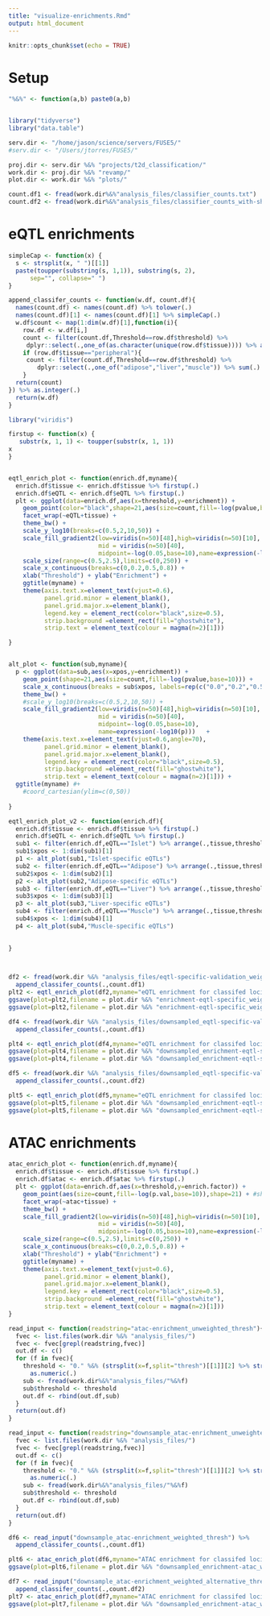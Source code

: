 ```yaml
---
title: "visualize-enrichments.Rmd"
output: html_document
---
```


```r
knitr::opts_chunk$set(echo = TRUE)
```


# Setup 

```r

"%&%" <- function(a,b) paste0(a,b)


library("tidyverse")
library("data.table")

serv.dir <- "/home/jason/science/servers/FUSE5/"
#serv.dir <- "/Users/jtorres/FUSE5/"

proj.dir <- serv.dir %&% "projects/t2d_classification/"
work.dir <- proj.dir %&% "revamp/"
plot.dir <- work.dir %&% "plots/"

count.df1 <- fread(work.dir%&%"analysis_files/classifier_counts.txt")
count.df2 <- fread(work.dir%&%"analysis_files/classifier_counts_with-shared.txt")

```



# eQTL enrichments 

```r

simpleCap <- function(x) {
  s <- strsplit(x, " ")[[1]]
  paste(toupper(substring(s, 1,1)), substring(s, 2),
      sep="", collapse=" ")
}

append_classifer_counts <- function(w.df, count.df){
  names(count.df) <- names(count.df) %>% tolower(.)  
  names(count.df)[1] <- names(count.df)[1] %>% simpleCap(.)
  w.df$count <- map(1:dim(w.df)[1],function(i){
    row.df <- w.df[i,]
    count <- filter(count.df,Threshold==row.df$threshold) %>% 
     dplyr::select(.,one_of(as.character(unique(row.df$tissue)))) %>% as.integer(.)
    if (row.df$tissue=="peripheral"){
     count <- filter(count.df,Threshold==row.df$threshold) %>% 
        dplyr::select(.,one_of("adipose","liver","muscle")) %>% sum(.)  
    }
  return(count)
}) %>% as.integer(.)  
  return(w.df)
}

```



```r

library("viridis")

firstup <- function(x) {
   substr(x, 1, 1) <- toupper(substr(x, 1, 1))
x
}


eqtl_enrich_plot <- function(enrich.df,myname){
  enrich.df$tissue <- enrich.df$tissue %>% firstup(.)
  enrich.df$eQTL <- enrich.df$eQTL %>% firstup(.)
  plt <- ggplot(data=enrich.df,aes(x=threshold,y=enrichment)) + 
    geom_point(color="black",shape=21,aes(size=count,fill=-log(pvalue,base=10))) + 
    facet_wrap(~eQTL+tissue) + 
    theme_bw() + 
    scale_y_log10(breaks=c(0.5,2,10,50)) +
    scale_fill_gradient2(low=viridis(n=50)[48],high=viridis(n=50)[10],
                         mid = viridis(n=50)[40],
                         midpoint=-log(0.05,base=10),name=expression(-log10(p))) + 
    scale_size(range=c(0.5,2.5),limits=c(0,250)) + 
    scale_x_continuous(breaks=c(0,0.2,0.5,0.8)) + 
    xlab("Threshold") + ylab("Enrichment") + 
    ggtitle(myname) +
    theme(axis.text.x=element_text(vjust=0.6),
          panel.grid.minor = element_blank(),
          panel.grid.major.x=element_blank(),
          legend.key = element_rect(color="black",size=0.5),
          strip.background =element_rect(fill="ghostwhite"),
          strip.text = element_text(colour = magma(n=2)[1]))

}


alt_plot <- function(sub,myname){
  p <- ggplot(data=sub,aes(x=xpos,y=enrichment)) +
    geom_point(shape=21,aes(size=count,fill=-log(pvalue,base=10))) + 
    scale_x_continuous(breaks = sub$xpos, labels=rep(c("0.0","0.2","0.5","0.8"),4)) + 
    theme_bw() + 
    #scale_y_log10(breaks=c(0.5,2,10,50)) +
    scale_fill_gradient2(low=viridis(n=50)[48],high=viridis(n=50)[10],
                         mid = viridis(n=50)[40],
                         midpoint=-log(0.05,base=10),
                         name=expression(-log10(p)))   +  
    theme(axis.text.x=element_text(vjust=0.6,angle=70),
          panel.grid.minor = element_blank(),
          panel.grid.major.x=element_blank(),
          legend.key = element_rect(color="black",size=0.5),
          strip.background =element_rect(fill="ghostwhite"),
          strip.text = element_text(colour = magma(n=2)[1])) +
  ggtitle(myname) #+ 
    #coord_cartesian(ylim=c(0,50))
  
}

eqtl_enrich_plot_v2 <- function(enrich.df){
  enrich.df$tissue <- enrich.df$tissue %>% firstup(.)
  enrich.df$eQTL <- enrich.df$eQTL %>% firstup(.)
  sub1 <- filter(enrich.df,eQTL=="Islet") %>% arrange(.,tissue,threshold)
  sub1$xpos <- 1:dim(sub1)[1]
  p1 <- alt_plot(sub1,"Islet-specific eQTLs")
  sub2 <- filter(enrich.df,eQTL=="Adipose") %>% arrange(.,tissue,threshold)
  sub2$xpos <- 1:dim(sub2)[1]
  p2 <- alt_plot(sub2,"Adipose-specific eQTLs")    
  sub3 <- filter(enrich.df,eQTL=="Liver") %>% arrange(.,tissue,threshold)
  sub3$xpos <- 1:dim(sub3)[1]
  p3 <- alt_plot(sub3,"Liver-specific eQTLs")  
  sub4 <- filter(enrich.df,eQTL=="Muscle") %>% arrange(.,tissue,threshold)
  sub4$xpos <- 1:dim(sub4)[1]
  p4 <- alt_plot(sub4,"Muscle-specific eQTLs")  
  

}

 
```





```r

df2 <- fread(work.dir %&% "analysis_files/eqtl-specific-validation_weighted.txt") %>% 
  append_classifer_counts(.,count.df1)
plt2 <- eqtl_enrich_plot(df2,myname="eQTL enrichment for classifed loci (weighted)")
ggsave(plot=plt2,filename = plot.dir %&% "enrichment-eqtl-specific_weighted.png",width=8,height=6)
ggsave(plot=plt2,filename = plot.dir %&% "enrichment-eqtl-specific_weighted.pdf",width=8,height=6)

```


```r

df4 <- fread(work.dir %&% "analysis_files/downsampled_eqtl-specific-validation_weighted.txt") %>% 
  append_classifer_counts(.,count.df1)

plt4 <- eqtl_enrich_plot(df4,myname="eQTL enrichment for classifed loci (weighted, downsampled)")
ggsave(plot=plt4,filename = plot.dir %&% "downsampled_enrichment-eqtl-specific_weighted.png",width=8,height=6)
ggsave(plot=plt4,filename = plot.dir %&% "downsampled_enrichment-eqtl-specific_weighted.pdf",width=8,height=6)

```


```r

df5 <- fread(work.dir %&% "analysis_files/downsampled_eqtl-specific-validation_weighted-seed2_with-shared.txt") %>% 
  append_classifer_counts(.,count.df2)

plt5 <- eqtl_enrich_plot(df5,myname="eQTL enrichment for classifed loci (weighted, downsampled)")
ggsave(plot=plt5,filename = plot.dir %&% "downsampled_enrichment-eqtl-specific_weighted_with-shared.png",width=8,height=6)
ggsave(plot=plt5,filename = plot.dir %&% "downsampled_enrichment-eqtl-specific_weighted_with-shared.pdf",width=8,height=6)

```



# ATAC enrichments 


```r

atac_enrich_plot <- function(enrich.df,myname){
  enrich.df$tissue <- enrich.df$tissue %>% firstup(.)
  enrich.df$atac <- enrich.df$atac %>% firstup(.)
  plt <- ggplot(data=enrich.df,aes(x=threshold,y=enrich.factor)) + 
    geom_point(aes(size=count,fill=-log(p.val,base=10)),shape=21) + #shape=as.factor(threshold))) + 
    facet_wrap(~atac+tissue) + 
    theme_bw() + 
    scale_fill_gradient2(low=viridis(n=50)[48],high=viridis(n=50)[10],
                         mid = viridis(n=50)[40],
                         midpoint=-log(0.05,base=10),name=expression(-log10(p))) + 
    scale_size(range=c(0.5,2.5),limits=c(0,250)) + 
    scale_x_continuous(breaks=c(0,0.2,0.5,0.8)) + 
    xlab("Threshold") + ylab("Enrichment") + 
    ggtitle(myname) +
    theme(axis.text.x=element_text(vjust=0.6),
          panel.grid.minor = element_blank(),
          panel.grid.major.x=element_blank(),
          legend.key = element_rect(color="black",size=0.5),
          strip.background =element_rect(fill="ghostwhite"),
          strip.text = element_text(colour = magma(n=2)[1]))
}

```


```r

read_input <- function(readstring="atac-enrichment_unweighted_thresh"){
  fvec <- list.files(work.dir %&% "analysis_files/")
  fvec <- fvec[grepl(readstring,fvec)]
  out.df <- c()
  for (f in fvec){
    threshold <- "0." %&% (strsplit(x=f,split="thresh")[[1]][2] %>% strsplit(.,".",fixed=TRUE))[[1]][1] %>% 
      as.numeric(.)
    sub <- fread(work.dir%&%"analysis_files/"%&%f)
    sub$threshold <- threshold
    out.df <- rbind(out.df,sub)
  }
  return(out.df)
}


```


```r

read_input <- function(readstring="downsample_atac-enrichment_unweighted_thresh"){
  fvec <- list.files(work.dir %&% "analysis_files/")
  fvec <- fvec[grepl(readstring,fvec)]
  out.df <- c()
  for (f in fvec){
    threshold <- "0." %&% (strsplit(x=f,split="thresh")[[1]][2] %>% strsplit(.,".",fixed=TRUE))[[1]][1] %>% 
      as.numeric(.)
    sub <- fread(work.dir%&%"analysis_files/"%&%f)
    sub$threshold <- threshold
    out.df <- rbind(out.df,sub)
  }
  return(out.df)
}

df6 <- read_input("downsample_atac-enrichment_weighted_thresh") %>% 
  append_classifer_counts(.,count.df1)

plt6 <- atac_enrich_plot(df6,myname="ATAC enrichment for classifed loci (weighted, downsampled)")
ggsave(plot=plt6,filename = plot.dir %&% "downsampled_enrichment-atac_weighted.png",width=9,height=6.5)


```


```r

df7 <- read_input("downsample_atac-enrichment_weighted_alternative_thresh") %>% 
  append_classifer_counts(.,count.df2)
plt7 <- atac_enrich_plot(df7,myname="ATAC enrichment for classifed loci (weighted, downsampled)")
ggsave(plot=plt7,filename = plot.dir %&% "downsampled_enrichment-atac_weighted_with-shared.png",width=9,height=6.5)

```

